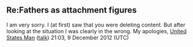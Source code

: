 <article id="37880246" title=User talk:Rise99>
	<talkpage id="37880246" title="User talk:Rise99">
==Re:Fathers as attachment figures==
I am very sorry. I (at first) saw that you were deleting content. But after looking at the situation I was clearly in the wrong. My apologies, [[User:United States Man|United States Man]] ([[User talk:United States Man|talk]]) 21:03, 9 December 2012 (UTC)
	</talkpage>
</article>